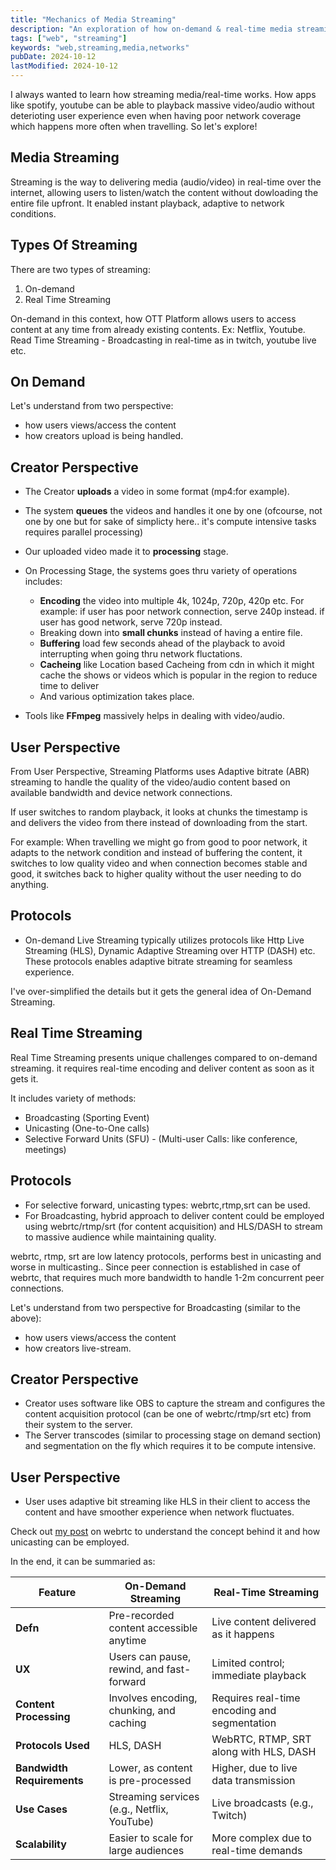 ```yaml
---
title: "Mechanics of Media Streaming"
description: "An exploration of how on-demand & real-time media streaming works, enabling seamless playback"
tags: ["web", "streaming"]
keywords: "web,streaming,media,networks"
pubDate: 2024-10-12
lastModified: 2024-10-12
---
```



I always wanted to learn how streaming media/real-time works. How apps like spotify, youtube can be able to playback massive video/audio without deterioting user experience even when
having poor network coverage which happens more often when travelling. So let's explore!

## Media Streaming

Streaming is the way to delivering media (audio/video) in real-time over the internet, allowing users to listen/watch the content without dowloading the entire file upfront. It enabled instant playback, adaptive to network conditions.

## Types Of Streaming

There are two types of streaming:

1. On-demand
2. Real Time Streaming

On-demand in this context, how OTT Platform allows users to access content at any time from already existing contents. Ex: Netflix, Youtube.
Read Time Streaming - Broadcasting in real-time as in twitch, youtube live etc.

## On Demand

Let's understand from two perspective:

- how users views/access the content
- how creators upload is being handled.

## Creator Perspective

- The Creator **uploads** a video in some format (mp4:for example).

- The system **queues** the videos and handles it one by one (ofcourse, not one by one but for sake of simplicty here.. it's compute intensive tasks requires parallel processing)

<ImageView src={spongbob} alt="infamous few moments later spongebob" />

- Our uploaded video made it to **processing** stage.
- On Processing Stage, the systems goes thru variety of operations includes:

  - **Encoding** the video into multiple 4k, 1024p, 720p, 420p etc. For example: if user has poor network connection, serve 240p instead. if user has good network, serve 720p instead.
  - Breaking down into **small chunks** instead of having a entire file.
  - **Buffering** load few seconds ahead of the playback to avoid interrupting when going thru network fluctations.
  - **Cacheing** like Location based Cacheing from cdn in which it might cache the shows or videos which is popular in the region to reduce time to deliver
  - And various optimization takes place.

- Tools like **FFmpeg** massively helps in dealing with video/audio.

## User Perspective

From User Perspective, Streaming Platforms uses Adaptive bitrate (ABR) streaming to handle the quality of the video/audio content based on available bandwidth and device network connections.

If user switches to random playback, it looks at chunks the timestamp is and delivers the video from there instead of downloading from the start.

For example: When travelling we might go from good to poor network, it adapts to the network condition and instead of buffering the content, it switches to low quality video and when connection becomes stable and good, it switches back to higher quality without the user needing to do anything.

## Protocols

- On-demand Live Streaming typically utilizes protocols like Http Live Streaming (HLS), Dynamic Adaptive Streaming over HTTP (DASH) etc. These protocols enables adaptive bitrate streaming for seamless experience.

I've over-simplified the details but it gets the general idea of On-Demand Streaming.

## Real Time Streaming

Real Time Streaming presents unique challenges compared to on-demand streaming. it requires real-time encoding and deliver content as soon as it gets it.

It includes variety of methods:

- Broadcasting (Sporting Event)
- Unicasting (One-to-One calls)
- Selective Forward Units (SFU) - (Multi-user Calls: like conference, meetings)

## Protocols

- For selective forward, unicasting types: webrtc,rtmp,srt can be used.
- For Broadcasting, hybrid approach to deliver content could be employed using webrtc/rtmp/srt (for content acquisition) and HLS/DASH to stream to massive audience while maintaining quality.

webrtc, rtmp, srt are low latency protocols, performs best in unicasting and worse in multicasting.. Since peer connection is established in case of webrtc, that requires much more bandwidth to handle 1-2m concurrent peer connections.

Let's understand from two perspective for Broadcasting (similar to the above):

- how users views/access the content
- how creators live-stream.

## Creator Perspective

- Creator uses software like OBS to capture the stream and configures the content acquisition protocol (can be one of webrtc/rtmp/srt etc) from their system to the server.
- The Server transcodes (similar to processing stage on demand section) and segmentation on the fly which requires it to be compute intensive.

## User Perspective

- User uses adaptive bit streaming like HLS in their client to access the content and have smoother experience when network fluctuates.

<ImageView
  src={code}
  alt="one Creator is connected to server, multiple viewers are connected to server, server does segmenting/encoding/compression etc"
/>

Check out [my post](/posts/2023-07-30-intro-to-webrtc) on webrtc to understand
the concept behind it and how unicasting can be employed.

In the end, it can be summaried as:

| Feature                    | On-Demand Streaming                         | Real-Time Streaming                          |
| -------------------------- | ------------------------------------------- | -------------------------------------------- |
| **Defn**                   | Pre-recorded content accessible anytime     | Live content delivered as it happens         |
| **UX**                     | Users can pause, rewind, and fast-forward   | Limited control; immediate playback          |
| **Content Processing**     | Involves encoding, chunking, and caching    | Requires real-time encoding and segmentation |
| **Protocols Used**         | HLS, DASH                                   | WebRTC, RTMP, SRT along with HLS, DASH       |
| **Bandwidth Requirements** | Lower, as content is pre-processed          | Higher, due to live data transmission        |
| **Use Cases**              | Streaming services (e.g., Netflix, YouTube) | Live broadcasts (e.g., Twitch)               |
| **Scalability**            | Easier to scale for large audiences         | More complex due to real-time demands        |
